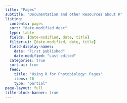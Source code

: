 ```yaml
---
title: "Pages"
subtitle: "Documentation and other Resources about R"
listing:
  contents: pages
  sort: "date-modified desc"
  type: table
  fields: [date-modified, date, title]
  filter-ui: [date-modified, date, title]
  field-display-names:
    date: "First published"
    date-modified: "Last edited"  
  categories: true
  sort-ui: true
  feed:
    title: "Using R for Photobiology: Pages" 
    items: 10
    type: "partial"
page-layout: full
title-block-banner: true
---
```

